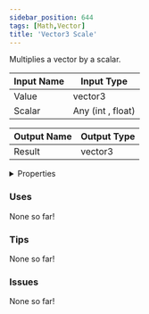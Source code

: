 ```yaml
---
sidebar_position: 644
tags: [Math,Vector]
title: 'Vector3 Scale'
---
```


Multiplies a vector by a scalar.




<EsbSvg />

| Input Name | Input Type |
|-----------|-----------|
| Value | vector3 |
| Scalar | Any (int , float) |

| Output Name | Output Type |
|-----------|-----------|
| Result | vector3 |


<details>
  <summary>Properties</summary>
  <div>
    <div>
    <table>
      <thead>
        <tr>
          <th>Is beta required?</th>
          <th>❌</th>
        </tr>
        <tr>
          <th>Is this chip a trolling risk?</th>
          <th>❌</th>
        </tr>
        <tr>
          <th>Is this chip a role assignment risk?</th>
          <th>❌</th>
        </tr>
        <tr>
          <th>Chip UUID</th>
          <th>87aa17b1-7760-4b07-8c44-a2d530590597</th>
        </tr>
      </thead>
    </table>
    </div>
  </div>
</details>

### Uses

None so far!

### Tips

None so far!

### Issues

None so far!